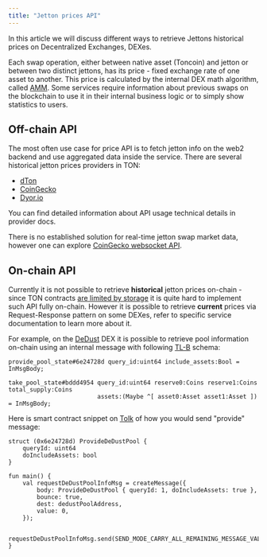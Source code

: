 ```yaml
---
title: "Jetton prices API"
---
```


In this article we will discuss different ways to retrieve Jettons historical prices on Decentralized Exchanges, DEXes.

Each swap operation, either between native asset (Toncoin) and jetton or between two distinct jettons, has its price - fixed exchange rate of one asset to another. This price is calculated by the internal DEX math algorithm, called [AMM](https://www.coinbase.com/learn/advanced-trading/what-is-an-automated-market-maker-amm). Some services require information about previous swaps on the blockchain to use it in their internal business logic or to simply show statistics to users.

## Off-chain API

The most often use case for price API is to fetch jetton info on the web2 backend and use aggregated data inside the service. There are several historical jetton prices providers in TON:

- [dTon](https://docs.dton.io/about-pnl)
- [CoinGecko](https://www.coingecko.com/en/api/ton)
- [Dyor.io](https://dyor.io/tonapi)

You can find detailed information about API usage technical details in provider docs.

There is no established solution for real-time jetton swap market data, however one can explore [CoinGecko websocket API](https://docs.coingecko.com/websocket).

## On-chain API

Currently it is not possible to retrieve **historical** jetton prices on-chain - since TON contracts [are limited by storage](/guidebook/from-ethereum#limited-contract-storage) it is quite hard to implement such API fully on-chain. However it is possible to retrieve **current** prices via Request-Response pattern on some DEXes, refer to specific service documentation to learn more about it.

For example, on the [DeDust](https://dedust.io) DEX it is possible to retrieve pool information on-chain using an internal message with following [TL-B](/language/TL-B/overview) schema:

```tlb
provide_pool_state#6e24728d query_id:uint64 include_assets:Bool = InMsgBody;

take_pool_state#bddd4954 query_id:uint64 reserve0:Coins reserve1:Coins total_supply:Coins
                         assets:(Maybe ^[ asset0:Asset asset1:Asset ]) = InMsgBody;
```

Here is smart contract snippet on [Tolk](/language/tolk) of how you would send "provide" message:

```tolk
struct (0x6e24728d) ProvideDeDustPool {
    queryId: uint64
    doIncludeAssets: bool
}

fun main() {
    val requestDeDustPoolInfoMsg = createMessage({
        body: ProvideDeDustPool { queryId: 1, doIncludeAssets: true },
        bounce: true,
        dest: dedustPoolAddress,
        value: 0,
    });

    requestDeDustPoolInfoMsg.send(SEND_MODE_CARRY_ALL_REMAINING_MESSAGE_VALUE);
}

```
